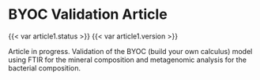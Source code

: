 # BYOC Validation Article

::: {.content-visible when-format="html"}
{{< var article1.status >}} {{< var article1.version >}}
:::

Article in progress. Validation of the BYOC (build your own calculus) model using FTIR for the mineral
composition and metagenomic analysis for the bacterial composition.
